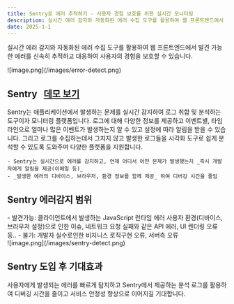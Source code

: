 ```yaml
---
title: Sentry로 에러 추적하기 - 사용자 경험 보호를 위한 실시간 모니터링
description: 실시간 에러 감지와 자동화된 에러 수집 도구를 활용하여 웹 프론트엔드에서 발견 가능한 에러를 신속히 추적하고 대응하여 사용자의 경험을 보호할 수 있습니다...
date: 2025-1-1
---
```


실시간 에러 감지와 자동화된 에러 수집 도구를 활용하여 웹 프론트엔드에서 발견 가능한 에러를 신속히 추적하고 대응하여 사용자의 경험을 보호할 수 있습니다.


<div style={{maxWidth:'80%',margin:'32px auto 0'}}>![image.png](/images/error-detect.png)</div>

## Sentry &nbsp;&nbsp;<a target="_blank" href="https://try.sentry-demo.com/organizations/fitting-liger/issues/?original_referrer=https%3A%2F%2Fwww.google.com%2F&client=%7B%22extraQueryString%22%3A%22original_referrer%3Dhttps%253A%252F%252Fwww.google.com%252F%22%7D#welcome">데모 보기</a>

Sentry는 애플리케이션에서 발생하는 문제를 실시간 감지하여 로그 취합 및 분석하는 도구이자 모니터링 플랫폼입니다. 로그에 대해 다양한 정보를 제공하고 이벤트별, 타임라인으로 얼마나 많은 이벤트가 발생하는지 알 수 있고 
설정에 따라 알림을 받을 수 있습니다. 그리고 로그를 수집하는데서 그치지 않고 발생한 로그들을 시각화 도구로 쉽게 분석할 수 있도록 도와주며 다양한 플랫폼을 지원합니다.  

    - Sentry는 실시간으로 에러를 감지하고, 언제 어디서 어떤 문제가 발생했는지 _즉시 개발자에게 알림을 제공(이메일 등)_
    - _발생한 에러의 디바이스, 브라우저, 환경 정보를 함께 제공_ 하여 디버깅 시간을 줄임

## Sentry 에러감지 범위
<div className="mobile">
    - 발견가능: 클라이언트에서 발생하는 JavaScript 런타임 에러 사용자 환경(디바이스, 브라우저 설정)으로 인한 이슈, 네트워크 요청 실패와 같은 API 에러, UI 렌더링 오류 등..
    - 불가: 개발자 실수로인한 비지니스 로직구현 오류, 서버측 오류
</div>
<div className="pc">![image.png](/images/sentry-detect.png)</div>


## Sentry 도입 후 기대효과
사용자에게 발생되는 에러를 빠르게 탐지하고 Sentry에서 제공하는 분석 로그를 활용하여 디버깅 시간을 줄이고 서비스 안정성 향상으로 이어지길 기대합니다.